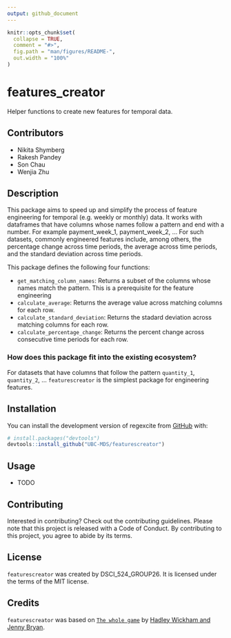 ```yaml
---
output: github_document
---
```


<!-- README.md is generated from README.Rmd. Please edit that file -->

```r
knitr::opts_chunk$set(
  collapse = TRUE,
  comment = "#>",
  fig.path = "man/figures/README-",
  out.width = "100%"
)
```

# features_creator

Helper functions to create new features for temporal data.

## Contributors

- Nikita Shymberg
- Rakesh Pandey
- Son Chau
- Wenjia Zhu

## Description

This package aims to speed up and simplify the process of feature engineering for temporal (e.g. weekly or monthly) data.
It works with dataframes that have columns whose names follow a pattern and end with a number. For example payment_week_1, payment_week_2, ...
For such datasets, commonly engineered features include, among others, the percentage change across time periods, the average across time periods, and the standard deviation across time periods.

This package defines the following four functions:

- `get_matching_column_names`: Returns a subset of the columns whose names match the pattern. This is a prerequisite for the feature engineering
- `calculate_average`: Returns the average value across matching columns for each row.
- `calculate_standard_deviation`: Returns the stadard deviation across matching columns for each row.
- `calculate_percentage_change`: Returns the percent change across consecutive time periods for each row.

### How does this package fit into the existing ecosystem?



For datasets that have columns that follow the pattern `quantity_1`, `quantity_2`, ... `featurescreator` is the simplest package for engineering features.

## Installation

You can install the development version of regexcite from [GitHub](https://github.com/) with:
      
``` r
# install.packages("devtools")
devtools::install_github("UBC-MDS/featurescreator")
```


## Usage

- TODO

## Contributing

Interested in contributing? Check out the contributing guidelines. Please note that this project is released with a Code of Conduct. By contributing to this project, you agree to abide by its terms.

## License

`featurescreator` was created by DSCI_524_GROUP26. It is licensed under the terms of the MIT license.

## Credits

`featurescreator` was based on [`The whole game`](https://r-pkgs.org/whole-game.html) by [Hadley Wickham and Jenny Bryan](https://r-pkgs.org/index.html).
